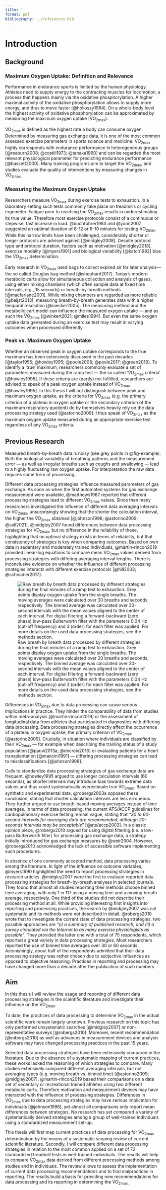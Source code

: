 ```yaml
---
title: ''
format: pdf
bibliography: ../references.bib
---
```


# Introduction

## Background

### Maximum Oxygen Uptake: Definition and Relevance

Performance in endurance sports is limited by the human physiology. Athletes need to supply energy to the contracting muscles for locomotion, a process that happens mainly via the oxidative phosphorylation. A higher maximal activity of the oxidative phosphorylation allows to supply more energy, and thus to move faster [@holloszy1984]. On a whole-body level the highest activity of oxidative phosphorylation can be approximated by measuring the maximum oxygen uptake (V̇O~2max~).

V̇O~2max~ is defined as the highest rate a body can consume oxygen. Determined by measuring gas exchange data, it is one of the most common assessed exercise parameters in sports science and medicine. V̇O~2max~ highly corresponds with endurance performance in heterogeneous groups [@reaburn2008; @costill1973; @tanaka1990] and can be regarded the most relevant physiological parameter for predicting endurance performance [@bassett2000]. Many training programs aim to target the V̇O~2max~, and studies evaluate the quality of interventions by measuring changes in V̇O~2max.~

### Measuring the Maximum Oxygen Uptake

Researchers measure V̇O~2max~ during exercise tests to exhaustion. In a laboratory setting such tests commonly take place on treadmills or cycling ergometer. Fatigue prior to reaching the V̇O~2max~ results in underestimating its true value. Therefore most exercise protocols consist of a continuous or stepwise, fast increase in load. @buchfuhrer1983 and @yoon2007 suggested an optimal duration of 8-12 or 8-10 minutes for testing V̇O~2max~. While this narrow limits have been challenged, considerably shorter or longer protocols are advised against [@midgley2008]. Despite protocol type and protocol duration, factors such as motivation [@midgley2018], exercise modality [@myers1991] and biological variability [@katch1982] bias the V̇O~2max~ determination.

Early research in V̇O~2max~ used bags to collect expired air for later analysis--- the so called Douglas bag method [@shephard2017]. Today's modern metabolic carts allow for simultaneous collection and analysis of gases, using either mixing chambers (which often sample data at fixed time intervals, e.g., 15 seconds) or breath-by-breath methods [@macfarlane2001]. While mixing chambers are regarded as more reliable [@beijst2013], measuring breath-by-breath generates data with a higher temporal resolution [@roecker2005]. The measuring method and the metabolic cart model can influence the measured oxygen uptake --- and as such the V̇O~2max~ [@winkert2021; @miles1994]. But even the same oxygen uptake data generated during an exercise test may result in varying outcomes when processed differently.

### Peak vs. Maximum Oxygen Uptake

Whether an observed peak in oxygen uptake corresponds to the true maximum has been extensively discussed in the past decades [@taylor1955; @howley1995; @poole2008; @poole2017; @green2018]. To identify a 'true' maximum, researchers commonly evaluate a set of parameters measured during the ramp test --- the so called 'V̇O~2max~ criteria' [@howley1995]. If these criteria are (partly) not fulfilled, researchers are advised to speak of a peak oxygen uptake instead of V̇O~2max~ [@howley1995]. In this thesis I will not distinguish between peak and maximum oxygen uptake, as the criteria for V̇O~2max~ (e.g. the primary criterion of a plateau in oxygen uptake or the secondary criterion of the maximum respiratory quotient) do by themselves heavily rely on the data processing strategy used [@astorino2009]. I thus speak of V̇O~2max~ as the maximum oxygen uptake measured during an appropriate exercise test regardless of any V̇O~2max~ criteria.

## Previous Research

Measured breath-by-breath data is noisy (see grey points in @fig-example). Both the biological variability of breathing patterns and the measurement error --- as well as irregular breaths such as coughs and swallowing --- lead to a highly fluctuating raw oxygen uptake. For interpretation the raw data requires some form of processing.

Different data processing strategies influence measured parameters of gas exchange. As soon as when the first automated systems for gas exchange measurement were available, @matthews1987 reported that different processing strategies lead to different V̇O~2max~ values. Since then many researchers investigated the influence of different data averaging intervals on V̇O~2max~, unsurprisingly showing that the shorter the calculation interval, the higher the V̇O~2max~ obtained [@johnson1998; @astorino2009; @sell2021]. @midgley2007 found differences between data processing strategies for V̇O~2max~, but no difference in the reliability of these, highlighting that no optimal strategy exists in terms of reliability, but that consistency of strategies is key when comparing outcomes. Based on own data in sedentary and moderately trained individuals, @martin-rincon2019 provided linear-log equations to compare mean V̇O~2max~ values derived from processing strategies with differing averaging interval lengths. There is inconclusive evidence on whether the influence of different processing strategies interacts with different exercise protocols [@hill2003; @scheadler2017].

![Raw breath by breath data processed by different strategies during the final minutes of a ramp test to exhaustion. Grey points display oxygen uptake from the single breaths. The moving averages were calculated over 30 breaths and seconds, respectively. The binned average was calculated over 30-second intervals with the mean values aligned to the center of each interval. For digital filtering a forward-backward (zero phase) low-pass Butterworth filter with the parameters 0.04 Hz (cut-off frequency) and 3 (order) for each filter was applied. For more details on the used data processing strategies, see the methods section.](../plots/example.png){#fig-example}

Differences in V̇O~2max~ due to data processing can cause serious implications in practice. They hinder the comparability of data from studies within meta-analysis [@martin-rincon2019] or the assessment of longitudinal data from athletes that participated in diagnostics with differing data processing. Data processing strategies directly affect the occurrence of a plateau in oxygen uptake, the primary criterion of V̇O~2max~ [@astorino2009]. Crucially, in situation where individuals are classified by their V̇O~2max~ --- for example when describing the training status of a study population [@pauw2013a; @decroix2016] or evaluating patients for a heart transplantation [@mancini1991] --- differing processing strategies can lead to misclassifications [@johnson1998].

Calls to standardize data processing strategies of gas exchange data are frequent. @howley1995 argued to use longer calculation intervals (60 seconds), as shorter intervals may introduce bias towards extreme data values and thus could systematically overestimate true V̇O~2max~. Based on synthetic and experimental data, @robergs2003a opposed these conclusion, stating that shorter calculation intervals are less erroneous. They further argued to use breath-based moving averages instead of time averages. In terms of data processing, the current ATS/ACCP guidelines for cardiopulmonary exercise testing remain vague, stating that *"30 to 60-second intervals for averaging data are recommended, although 20-seconds intervals may be acceptable*" [@ats/accp2003]. In a classic opinion piece, @robergs2010 argued for using digital filtering (i.e. a low-pass Butterworth filter) for processing gas exchange data, a strategy initially introduced for gas exchange measures by @weir2004. However, @robergs2010 acknowledged the lack of accessible software implementing such procedures.

In absence of one commonly accepted method, data processing varies among the literature. In light of the influence on outcome variables, @myers1990 highlighted the need to report processing strategies in research articles. @midgley2007 were the first to evaluate reported data processing strategies for breath-by-breath analyses in selected journals. They found that almost all studies reporting their methods choose binned time averaging, with only 1 in 117 using a moving time and a moving breath average, respectively. One third of the studies did not describe their processing method at all. While providing interesting first insights into reporting and processing practices, the search by @midgley2007 was not systematic and its methods were not described in detail. @robergs2010 wrote that to investigate the current state of data processing strategies, two possible approaches are *"(i) a summary of published research, and (ii) a survey circulated via the Internet to as many exercise physiologists as possible"*. They provided the latter one with a total of 75 respondents, which reported a great variety in data processing strategies. Most researchers reported the use of binned time averages over 30 or 60 seconds. Astonishingly, about half of the respondents admitted that their data processing strategy was rather chosen due to subjective influences as opposed to objective reasoning. Practices in reporting and processing may have changed more than a decade after the publication of such numbers.

## Aim

In this thesis I will review the usage and reporting of different data processing strategies in the scientific literature and investigate their influence on the V̇O~2max~.

To date, the practices of data processing to determine V̇O~2max~ in the actual scientific work remain largely unknown. Previous research on this topic has only performed unsystematic searches [@midgley2007] or non-representative surveys [@robergs2010]. Moreover, recent recommendation [@robergs2010] as well as advances in measurement devices and analysis software may have changed processing practices in the past 15 years.

Selected data processing strategies have been extensively compared in the literature. Due to the absence of a systematic mapping of current practices, these works lacked the reasoning of which strategies to compare. Many studies extensively compared different averaging intervals, but not averaging types (e.g. moving breath vs. binned time) [@astorino2009; @midgley2007]. @martin-rincon2019 based their comparisons on a data set of sedentary or recreational trained athletes using two different metabolic carts. Therefore motivation and measurement devices may have interacted with the influence of processing strategies. Differences in V̇O~2max~ due to data processing strategies may have serious implication for individuals [@johnson1998], yet almost all comparisons only report mean differences between strategies. No research has yet compared a variety of systematically derived strategies among a group of well-trained individuals using a standardized measurement set-up.

This thesis will first map current practices of data processing for V̇O~2max~ determination by the means of a systematic scoping review of current scientific literature. Secondly, I will compare different data processing strategies in relation to the most common applied on a set of 72 standardized treadmill tests in well-trained individuals. The results will help to compare V̇O~2max~ data derived from different processing methods among studies and in individuals. The review allows to assess the implementation of current data processing recommendations and to find malpractices in reporting. The results build a basis for providing new recommendations for data processing and its reporting in determining the V̇O~2max.~

